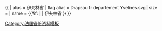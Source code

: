 {{ {{{1<noinclude>|country showdata</noinclude>}}}
| alias = 伊夫林省
| flag alias = Drapeau fr département Yvelines.svg
| size = {{{size|}}}
| name = {{#if: {{{name|}}} | {{{name|}}} | 伊夫林省 }}
}}<noinclude>
[[Category:法国省份资料模板]]
</noinclude>